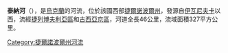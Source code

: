 '''泰納河'''（{{lang-uk|Тайна}}），是[[烏克蘭|烏克蘭]]的河流，位於該國西部[[捷爾諾波爾州|捷爾諾波爾州]]，發源自[[伊瓦尼夫卡_(捷列博夫利亞區)|伊瓦尼夫卡]]以西，流經[[捷列博夫利亞區|捷列博夫利亞區]]和[[古西亞京區|古西亞京區]]，河道全長46公里，流域面積327平方公里。

{{DEFAULTSORT:Тайна}}
[[Category:捷爾諾波爾州河流|Category:捷爾諾波爾州河流]]


{{Ukraine-river-stub}}